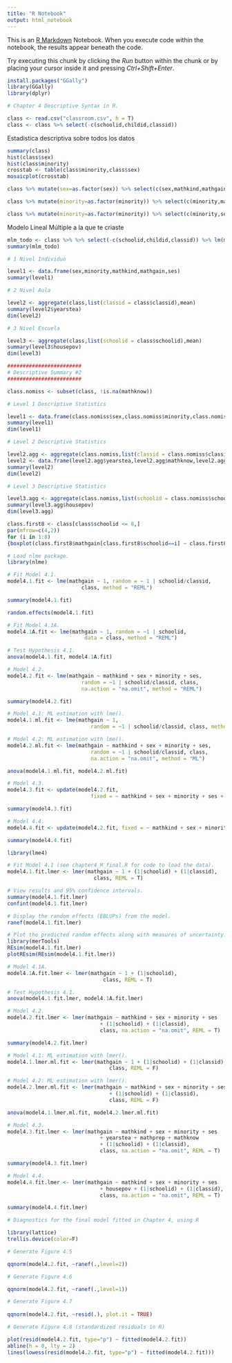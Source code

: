 ```yaml
---
title: "R Notebook"
output: html_notebook
---
```


This is an [R Markdown](http://rmarkdown.rstudio.com) Notebook. When you execute code within the notebook, the results appear beneath the code. 

Try executing this chunk by clicking the *Run* button within the chunk or by placing your cursor inside it and pressing *Ctrl+Shift+Enter*. 

```r
install.packages("GGally")
library(GGally)
library(dplyr)

# Chapter 4 Descriptive Syntax in R.

class <- read.csv("classroom.csv", h = T)
class <- class %>% select(-c(schoolid,childid,classid))
```

Estadistica descriptiva sobre todos los datos

```r
summary(class)
hist(class$sex)
hist(class$minority)
crosstab <- table(class$minority,class$sex)
mosaicplot(crosstab)
```


```r

class %>% mutate(sex=as.factor(sex)) %>% select(c(sex,mathkind,mathgain,mathknow,mathprep)) %>% ggpairs(., aes(color=sex, alpha = 0.4))


```

```r

class %>% mutate(minority=as.factor(minority)) %>% select(c(minority,mathkind,mathknow,mathprep)) %>% ggpairs(., aes(color=minority, alpha = 0.4))


```

```r

class %>% mutate(minority=as.factor(minority)) %>% select(c(minority,ses)) %>% ggpairs(., aes(color=minority, alpha = 0.4))


```

Modelo Lineal Múltiple a la que te criaste
```r
mlm_todo <- class %>% %>% select(-c(schoolid,childid,classid)) %>% lm(mathgain ~ .,data=.)
summary(mlm_todo)
```


```r
# 1 Nivel Individuo

level1 <- data.frame(sex,minority,mathkind,mathgain,ses)
summary(level1)

```


```r
# 2 Nivel Aula

level2 <- aggregate(class,list(classid = class$classid),mean)
summary(level2$yearstea)
dim(level2)

```


```r
# 3 Nivel Escuela

level3 <- aggregate(class,list(schoolid = class$schoolid),mean)
summary(level3$housepov)
dim(level3)

########################
# Descriptive Summary #2
########################

class.nomiss <- subset(class, !is.na(mathknow))

# Level 1 Descriptive Statistics

level1 <- data.frame(class.nomiss$sex,class.nomiss$minority,class.nomiss$mathkind,class.nomiss$mathgain,class.nomiss$ses)
summary(level1)
dim(level1)
```


```r
# Level 2 Descriptive Statistics

level2.agg <- aggregate(class.nomiss,list(classid = class.nomiss$classid),mean)
level2 <- data.frame(level2.agg$yearstea,level2.agg$mathknow,level2.agg$mathprep)
summary(level2)
dim(level2)
```


```r
# Level 3 Descriptive Statistics

level3.agg <- aggregate(class.nomiss,list(schoolid = class.nomiss$schoolid),mean)
summary(level3.agg$housepov)
dim(level3.agg)
```


```r

class.first8 <- class[class$schoolid <= 8,]
par(mfrow=c(4,2))
for (i in 1:8) 
{boxplot(class.first8$mathgain[class.first8$schoolid==i] ~ class.first8$classid[class.first8$schoolid==i])}

```

```r
# Load nlme package.
library(nlme)

# Fit Model 4.1.
model4.1.fit <- lme(mathgain ~ 1, random = ~ 1 | schoolid/classid,
                        class, method = "REML")

summary(model4.1.fit)

random.effects(model4.1.fit)
```


```r
# Fit Model 4.1A.
model4.1A.fit <- lme(mathgain ~ 1, random = ~1 | schoolid,
                         data = class, method = "REML")
```


```r
# Test Hypothesis 4.1.
anova(model4.1.fit, model4.1A.fit)
```


```r
# Model 4.2.
model4.2.fit <- lme(mathgain ~ mathkind + sex + minority + ses,
                        random = ~1 | schoolid/classid, class,
                        na.action = "na.omit", method = "REML")

summary(model4.2.fit)
```


```r
# Model 4.1: ML estimation with lme().
model4.1.ml.fit <- lme(mathgain ~ 1,
                           random = ~1 | schoolid/classid, class, method = "ML")
```


```r
# Model 4.2: ML estimation with lme().
model4.2.ml.fit <- lme(mathgain ~ mathkind + sex + minority + ses,
                           random = ~1 | schoolid/classid, class,
                           na.action = "na.omit", method = "ML")
```


```r
anova(model4.1.ml.fit, model4.2.ml.fit)
```


```r
# Model 4.3.
model4.3.fit <- update(model4.2.fit,
                           fixed = ~ mathkind + sex + minority + ses + yearstea + mathprep + mathknow)

summary(model4.3.fit)
```


```r
# Model 4.4.
model4.4.fit <- update(model4.2.fit, fixed = ~ mathkind + sex + minority + ses + housepov)

summary(model4.4.fit)
```

```r
library(lme4)

# Fit Model 4.1 (see chapter4_R_final.R for code to load the data).
model4.1.fit.lmer <- lmer(mathgain ~ 1 + (1|schoolid) + (1|classid),
                            class, REML = T)

# View results and 95% confidence intervals.
summary(model4.1.fit.lmer)
confint(model4.1.fit.lmer)

# Display the random effects (EBLUPs) from the model.
ranef(model4.1.fit.lmer)

# Plot the predicted random effects along with measures of uncertainty.
library(merTools)
REsim(model4.1.fit.lmer)
plotREsim(REsim(model4.1.fit.lmer))

# Model 4.1A.
model4.1A.fit.lmer <- lmer(mathgain ~ 1 + (1|schoolid),
                               class, REML = T)

# Test Hypothesis 4.1.
anova(model4.1.fit.lmer, model4.1A.fit.lmer)

# Model 4.2.
model4.2.fit.lmer <- lmer(mathgain ~ mathkind + sex + minority + ses
                              + (1|schoolid) + (1|classid),
                              class, na.action = "na.omit", REML = T)

summary(model4.2.fit.lmer)

# Model 4.1: ML estimation with lmer().
model4.1.lmer.ml.fit <- lmer(mathgain ~ 1 + (1|schoolid) + (1|classid),
                                 class, REML = F)

# Model 4.2: ML estimation with lmer().
model4.2.lmer.ml.fit <- lmer(mathgain ~ mathkind + sex + minority + ses
                                 + (1|schoolid) + (1|classid),
                                 class, REML = F)

anova(model4.1.lmer.ml.fit, model4.2.lmer.ml.fit)

# Model 4.3.
model4.3.fit.lmer <- lmer(mathgain ~ mathkind + sex + minority + ses
                              + yearstea + mathprep + mathknow
                              + (1|schoolid) + (1|classid),
                              class, na.action = "na.omit", REML = T)

summary(model4.3.fit.lmer)

# Model 4.4.
model4.4.fit.lmer <- lmer(mathgain ~ mathkind + sex + minority + ses
                              + housepov + (1|schoolid) + (1|classid),
                              class, na.action = "na.omit", REML = T)

summary(model4.4.fit.lmer)
```

```r
# Diagnostics for the final model fitted in Chapter 4, using R

library(lattice)
trellis.device(color=F)

# Generate Figure 4.5

qqnorm(model4.2.fit, ~ranef(.,level=2))

# Generate Figure 4.6

qqnorm(model4.2.fit, ~ranef(.,level=1))

# Generate Figure 4.7 
 
qqnorm(model4.2.fit, ~resid(.), plot.it = TRUE) 

# Generate Figure 4.8 (standardized residuals in R)

plot(resid(model4.2.fit, type="p") ~ fitted(model4.2.fit))
abline(h = 0, lty = 2)
lines(lowess(resid(model4.2.fit, type="p") ~ fitted(model4.2.fit)))
```

```r

```

